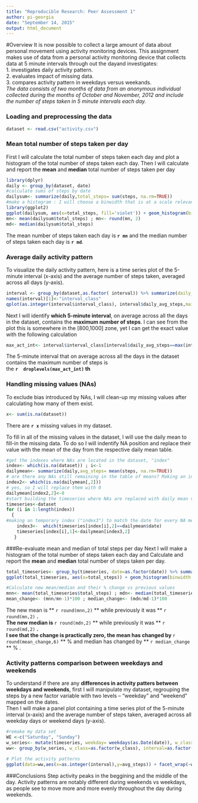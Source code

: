 ```yaml
---
title: "Reproducible Research: Peer Assessment 1"
author: pi-georgia
date: "September 14, 2015"
output: html_document
---
```

#Overview
It is now possible to collect a large amount of data about personal movement using activity monitoring devices. 
This assignment makes use of data from a personal activity monitoring device that collects data at 5 minute intervals through out the dayand investigates:  
1. investigates daily activity pattern.  
2. evaluates impact of missing data.  
3. compares activity pattern in weekdays versus weekands.  
*The data consists of two months of data from an anonymous individual collected during the months of October and November, 2012 and include the number of steps taken in 5 minute intervals each day.*


### Loading and preprocessing the data

``` r
dataset <- read.csv("activity.csv")
```

### Mean total number of steps taken per day
First I will calculate the total number of steps taken each day and plot a histogram of the total number of steps taken each day. Then I will calculate and report the **mean** and **median** total number of steps taken per day
``` r
library(dplyr)
daily <- group_by(dataset, date) 
#calculate sums of steps by date
dailysum<- summarize(daily,total_steps= sum(steps, na.rm=TRUE))
#make a histogram : I will choose a binwidth that is at a scale relevant to the daily sum of steps, by choice 1000
library(ggplot2)
ggplot(dailysum, aes(x=total_steps, fill='violet')) + geom_histogram(binwidth =1000) +labs( title="Total Daily Steps Histogram", y="Frequency in dataset", x="# Total Daily Steps")
mn<- mean(dailysum$total_steps) ; mn<- round(mn, 2)
md<- median(dailysum$total_steps)
```

The mean number of steps taken each day is  **`r mn `** and the median number of steps taken each day is **`r md`**.   

### Average daily activity pattern

To visualize the daily activity pattern, here is a time series plot  of the 5-minute interval (x-axis) and the average number of steps taken, averaged across all days (y-axis).

``` r
interval <- group_by(dataset,as.factor( interval)) %>% summarize(daily_avg_steps=mean(steps, na.rm=TRUE))
names(interval)[1]<-"interval_class"
qplot(as.integer(interval$interval_class), interval$daily_avg_steps,main="Activity Pattern, across a day (avg)", ylab="# of Steps, on average", col= "violet",geom="line", xlab="5 minute interval" )
```

Next I will identify **which 5-minute interval**, on average across all the days in the dataset, contains the **maximum number of steps**. I can see from the plot this is somewhere in the [800,1000] zone, yet I can get the exact value with the following calculation

``` r
max_act_int<- interval$interval_class[interval$daily_avg_steps==max(interval$daily_avg_steps)]
```
The 5-minute interval that on average across all the days in the dataset contains the maximum number of steps is  
the **`r  droplevels(max_act_int) ` th **

### Handling missing values (NAs)
To exclude bias introduced by NAs, I will clean-up my missing values after calculating how many of them exist.
``` r
x<- sum(is.na(dataset))
```
There are **`r x`** missing values in my dataset.
   
To fill in  all of the missing values in the dataset, I will use the daily mean to fill-in the missing data.  To do so I will indentify NA position and replace their value with the mean of the day from the respective daily mean table.

``` r
#get the indexes where NAs are located in the dataset, "index"    
index<- which(is.na(dataset)) ; i<-1
dailymean<- summarize(daily,avg_steps= mean(steps, na.rm=TRUE))
# are there any NAs still remaining in the table of means? Making an index with NA positions in the dataframe of daily means, "index2"
index2<- which(is.na(dailymean[,2]))
# yes, so I will replace them with 0 
dailymean[index2,2]<-0
#start building the timeseries where NAs are replaced with daily mean values
timeseries<-dataset
for (i in 1:length(index)) 
  {
#making an temporary index ("index3") to match the date for every NA measurement and get the mean for it from the relevant table
    index3<-  which(timeseries[index[i],2]==dailymean$date)
    timeseries[index[i],1]<-dailymean[index3,2] 
   }   
```
   
###Re-evaluate mean and median of total steps per day
Next I will make a histogram of the total number of steps taken each day and Calculate and report the **mean** and **median** total number of steps taken per day.

```r

total_timeseries<- group_by(timeseries, date=as.factor(date)) %>% summarize(total_steps=sum(steps, na.rm=TRUE))
ggplot(total_timeseries, aes(x=total_steps)) + geom_histogram(binwidth =1000) +labs( title="Total Daily Steps Histogram (NAs replaced)", y="Frequency in dataset", x="# Total Daily Steps")

#Calculate new mean/median and their % change vs previous values
mnn<- mean(total_timeseries$total_steps) ; mdn<- median(total_timeseries$total_steps)
mean_change<- (mnn/mn-1)*100 ; median_change<- (mdn/md-1)*100
```

The new mean is ** `r round(mnn,2)` ** while previously it was ** `r round(mn,2)` **.  
The new median is ** `r round(mdn,2)` ** while previously it was ** `r round(md,2)` **.  
I see that the change is practically zero, the mean has changed by **`r round(mean_change,6)` ** %  and median has changed by ** `r median_change` ** % .

### Activity patterns comparison between weekdays and weekends

To understand if there are any **differences in activity patters between weekdays and weekends**, first I will manipulate my dataset, regrouping the steps by a new factor variable with two levels -- "weekday" and "weekend" mapped on the dates.  
Then I  will make a panel plot containing a time series plot  of the 5-minute interval (x-axis) and the average number of steps taken, averaged across all weekday days or weekend days (y-axis). 

``` r
#remake my data set
WE <-c("Saturday", "Sunday")
w_series<- mutate(timeseries, weekday= weekdays(as.Date(date)), w_class = factor(1*(weekday %in% WE), labels=c("weekend", "weekday")))
ww<- group_by(w_series, w_class=as.factor(w_class), interval=as.factor(interval)) %>% summarize(avg_steps=mean(steps, na.rm=TRUE))

# Plot the activity patterns
ggplot(data=ww,aes(x=as.integer(interval),y=avg_steps)) + facet_wrap(~w_class, scales="free",  nrow = 2)+geom_line() + labs( title="Activity Patterns", y="Frequency in dataset", x="# average steps")
```

###Conclusions
Step activity peaks in the beggining and the middle of the day. 
Activity patterns are notably different during weekends vs weekdays, as people see to move more and more evenly throughout the day during weekends.